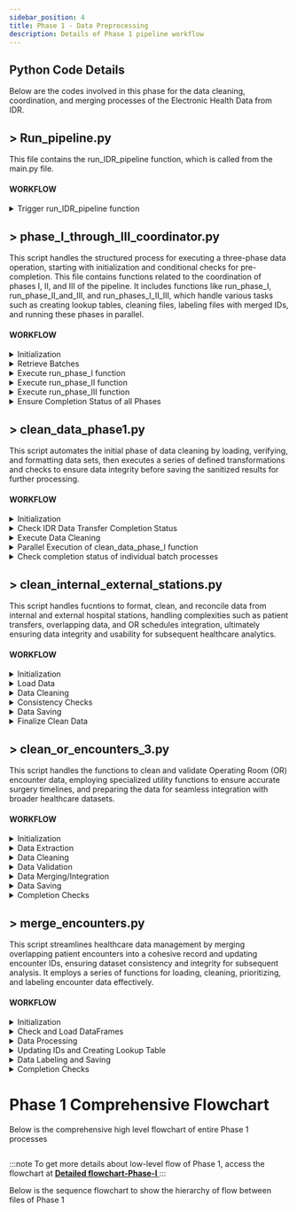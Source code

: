 ```yaml
---
sidebar_position: 4
title: Phase 1 - Data Preprocessing
description: Details of Phase 1 pipeline workflow
---
```


<div style={{ textAlign: 'justify' }}>

## Python Code Details
Below are the codes involved in this phase for the data cleaning, coordination, and merging processes of the Electronic Health Data from IDR.

## > Run_pipeline.py

This file contains the run_IDR_pipeline function, which is called from the main.py file. 

#### WORKFLOW

<details>
<summary>Trigger run_IDR_pipeline function</summary>
This script is the entry point for the entire code. The run_IDR_pipeline function is run with necessary arguments. This function is responsible for running the entire pipeline, including setting up the project, running phases I through III, coordinating Phase IV, and generating variables for batches. 
</details>

## > phase_I_through_III_coordinator.py

This script handles the structured process for executing a three-phase data operation, starting with initialization and conditional checks for pre-completion. This file contains functions related to the coordination of phases I, II, and III of the pipeline. It includes functions like run_phase_I, run_phase_II_and_III, and run_phases_I_II_III, which handle various tasks such as creating lookup tables, cleaning files, labeling files with merged IDs, and running these phases in parallel.

#### WORKFLOW

<details>
<summary>
Initialization</summary>

- Import required modules and tools
- Load custom modules/functions necessary for coordinating phases I, II, and III.
- Decision: Check if merging has already been completed. If Completed then Skip to the end; Else, Proceed to "Retrieve Batches."

</details>
<details>
<summary>Retrieve Batches</summary>

- Get batches from the directory using get_batches_from_directory function.
- Execute run_phase_I function

</details>

<details>
<summary>Execute run_phase_I function</summary>

This function internally calls the function (or functions) associated with Phase I processing that likely involves data cleaning, processing, and saving operations. Any errors or conditions will be logged and handled appropriately.
</details>

<details>
<summary>Execute run_phase_II function</summary>
This function internally calls the function (or functions) associated with Phase II processing that include more specific data transformations, validations, etc. Any errors or conditions will be logged and handled appropriately.
</details>

<details>
<summary>Execute run_phase_III function</summary>
This function internally Calls the function (or functions) associated with with Phase III processing that handles data refining, aggregations, and other operations. Any errors or conditions will be logged and handled appropriately.
</details>
<details>
<summary>Ensure Completion Status of all Phases</summary>

After the completion of execution of all the above functions, this decision check will ensure the completion status of all phases.

- If all Phases (I, II, III) are complete then it will write a success file indicating successful completion of all phases.
- If any phase is incomplete or encountered errors then it will log specific errors or issues related to the failed phase and exit without writing the success file.
 
</details>

## >  clean_data_phase1.py

This script automates the initial phase of data cleaning by loading, verifying, and formatting data sets, then executes a series of defined transformations and checks to ensure data integrity before saving the sanitized results for further processing. 

#### WORKFLOW

<details>
<summary>Initialization</summary>

- Import required modules and tools specific to Phase 1
- Load custom modules/functions necessary
- Decision: Check if lookup table generation is done. If Completed then Skip this pre-processing phase(phase 1); Else, proceed with next cleanup steps in the phase.

</details>

<details>
<summary>Check IDR Data Transfer Completion Status</summary>

- Decision: Check if IDR Data Transfer is complete. 
    If Yes then 

    - Calculate the number of batches.
    - Determine the optimal number of workers using calculate_optimal_workers.
    - Prepare arguments for parallel execution.

    Else, Log Error and Exit

</details>

<details>
<summary>Execute Data Cleaning</summary>

- Retrieve Data
- Format Identifiers
- Merge Data
- Check Completeness
- Save Data

</details>

<details>
<summary> Parallel Execution of clean_data_phase_I function </summary>

Execute clean_data_phase_I function in parallel using the optimal number of workers.

</details>

<details>
<summary>Check completion status of individual batch processes </summary>

If All batch processes are complete:
- Write a success file for phase I

Else, Log an error and exit the program

</details>

## >  clean_internal_external_stations.py

This script handles fucntions to format, clean, and reconcile data from internal and external hospital stations, handling complexities such as patient transfers, overlapping data, and OR schedules integration, ultimately ensuring data integrity and usability for subsequent healthcare analytics.

#### WORKFLOW

<details>
<summary>Initialization</summary>

- Import required modules and tools
- Set global variables and Configure logging settings
- Formatting of datetime columns and renaming certain column prefixes is done

</details>


<details>
<summary>Load Data</summary>

- Load internal and external stations data with data integrity checks
- Organize data from the internal stations, handling patient transfer data within the hospital

</details>

<details>
<summary>Data Cleaning</summary>

- Resolve overlaps and inconsistencies in transfer data, correct duplications or errors
- Integrate OR case schedules with station data to track patient movements

</details>

<details>
<summary>Consistency Checks</summary>

- Check specific columns like STATIONTYPE for discrepancies
- Handle scenarios related to patient admissions, creating or modifying data rows as needed

</details>

<details>
<summary>Data Saving</summary>

- Impute missing data, particularly exit times from stations, using discharge information
- Use utility functions for data mapping, null assignments, and classifying station priorities

</details>

<details>
<summary>Finalize Clean Data</summary>

- Arrange the cleaned data for accessibility and comprehension
- Sort data by encounter IDs and entry times, moving certain columns for readability
- Save the cleaned data and write a success file to indicate completion

</details>

## >  clean_or_encounters_3.py

This script handles the functions to clean and validate Operating Room (OR) encounter data, employing specialized utility functions to ensure accurate surgery timelines, and preparing the data for seamless integration with broader healthcare datasets.
#### WORKFLOW

<details>
<summary>Initialization</summary>

- Import necessary modules and configurations
- Load any required custom functions for OR encounter data

</details>

<details>
<summary>Data Extraction</summary>

- Load data for OR encounters
- Validate the structure and content of the data
- Utilize utility functions for timestamp and percentage comparisons

</details>

<details>
<summary>Data Cleaning</summary>

- Standardize, format, and sanitize the data using functions such as _fill_proposed_start_stop_times to determine accurate surgery start and end times
- Convert times from integer to proper datetime formats with _convert_integer_time_to_datetime for precise time calculations

</details>

<details>
<summary>Data Validation</summary>

- Ensure data meets specific criteria, utilizing comparison functions to assess the start and end times of surgeries
- Cross-verify data with existing reference tables or sources, ensuring consistency and accuracy

</details>

<details>
<summary>Data Merging/Integration</summary>
Combine or integrate the cleaned OR encounters data with other datasets, aligning all related encounter information

</details>
<details>
<summary>Data Saving</summary>
Store the cleaned and merged OR encounters data after applying all cleaning and formatting rules through clean_or_case_schedule, ensuring the data is ready for analysis.
</details>
<details>
<summary>Completion Checks</summary>

- Validate if all cleaning and processing steps were successful.
- If Yes then write a success file, else Log errors and specify the nature of any discrepancies.

</details>

## >  merge_encounters.py

This script streamlines healthcare data management by merging overlapping patient encounters into a cohesive record and updating encounter IDs, ensuring dataset consistency and integrity for subsequent analysis. It employs a series of functions for loading, cleaning, prioritizing, and labeling encounter data effectively.

#### WORKFLOW

<details>
<summary>Initialization</summary>

- Load dataframes or paths from files including billing accounts and admit discharge stations
- Configure logging settings, format datetime columns, and perform initial data cleaning

</details>

<details>
<summary>Check and Load DataFrames</summary>

- Load the primary encounter dataframe and lookup dataframe
- Apply initial filters to exclude non-inpatient admissions, and handle OR cases as specified

</details>

<details>
<summary>Data Processing</summary>

- Rename columns for consistency
- Use connectivity graph logic from merge_encounters to identify and merge overlapping encounters into a single consistent record
- Assign priorities with functions like _highest_priority_patient_type and _highest_priority_encounter_type to ensure the most relevant information is preserved

</details>

<details>
<summary>Updating IDs and Creating Lookup Table</summary>

- Generate new encounter IDs with update_encounter_ids for uniquely identifying merged encounters
- Create a lookup table mapping old encounter IDs to the new merged ones with create_encounter_lookup_table, a crucial step for data consistency

</details>

<details>
<summary>Data Labeling and Saving</summary>

- Label datasets with the new merged encounter IDs using label_df_with_merged_encounter_id, adaptable to various data structures and file types
- Save the processed data, now labeled and formatted correctly

</details>
<details>
<summary>Completion Checks</summary>

- Validate if all merging, labeling, and processing steps were successful. 
- If successful, write a success file; otherwise, log errors and exit

</details>

# Phase 1 Comprehensive Flowchart

Below is the comprehensive high level flowchart of entire Phase 1 processes

<Image img={lowlevelImg}/>

:::note 
To get more details about low-level flow of Phase 1, access the flowchart at <a href="https://whimsical.com/flowchart-for-data-processing-scripts-FbNMLd3ebpHLEz77T2hQui" alt="low-level flowchart - Phase 1">**Detailed flowchart-Phase-I** </a> 
:::

Below is the sequence flowchart to show the hierarchy of flow between files of Phase 1

<Image img={seqImg}/>

</div>